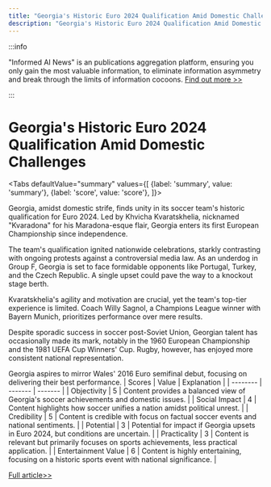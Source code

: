 ```yaml
---
title: "Georgia's Historic Euro 2024 Qualification Amid Domestic Challenges"
description: "Georgia's Historic Euro 2024 Qualification Amid Domestic Challenges"
---
```



:::info

"Informed AI News" is an publications aggregation platform, ensuring you only gain the most valuable information, to eliminate information asymmetry and break through the limits of information cocoons.  [Find out more >>](/)

:::

# Georgia's Historic Euro 2024 Qualification Amid Domestic Challenges


<Tabs
	defaultValue="summary"
	values={[
	{label: 'summary', value: 'summary'},
	{label: 'score', value: 'score'},
]}>
<TabItem value="summary">


Georgia, amidst domestic strife, finds unity in its soccer team's historic qualification for Euro 2024. Led by Khvicha Kvaratskhelia, nicknamed "Kvaradona" for his Maradona-esque flair, Georgia enters its first European Championship since independence.

The team's qualification ignited nationwide celebrations, starkly contrasting with ongoing protests against a controversial media law. As an underdog in Group F, Georgia is set to face formidable opponents like Portugal, Turkey, and the Czech Republic. A single upset could pave the way to a knockout stage berth.

Kvaratskhelia's agility and motivation are crucial, yet the team's top-tier experience is limited. Coach Willy Sagnol, a Champions League winner with Bayern Munich, prioritizes performance over mere results.

Despite sporadic success in soccer post-Soviet Union, Georgian talent has occasionally made its mark, notably in the 1960 European Championship and the 1981 UEFA Cup Winners' Cup. Rugby, however, has enjoyed more consistent national representation.

Georgia aspires to mirror Wales' 2016 Euro semifinal debut, focusing on delivering their best performance.
</TabItem>
<TabItem value="score">
	| Scores     | Value   | Explanation |
	| -------- | ------- | ------- |
	| Objectivity  | 5    | Content provides a balanced view of Georgia's soccer achievements and domestic issues.    |
	| Social Impact | 4     | Content highlights how soccer unifies a nation amidst political unrest.    |
	| Credibility    | 5    | Content is credible with focus on factual soccer events and national sentiments.    |
	| Potential    | 3    | Potential for impact if Georgia upsets in Euro 2024, but conditions are uncertain.    |
	| Practicality    | 3    | Content is relevant but primarily focuses on sports achievements, less practical application.    |
	| Entertainment Value    | 6    | Content is highly entertaining, focusing on a historic sports event with national significance.    |
</TabItem>
</Tabs>

[Full article>>](https://apnews.com/article/georgia-preview-euro-2024-kvaradona-protests-941c6a2579a9b6604d71b304ced60ab0)
